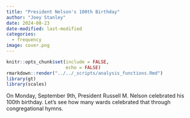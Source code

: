 ```yaml
---
title: "President Nelson's 100th Birthday"
author: "Joey Stanley"
date: 2024-08-23
date-modified: last-modified
categories:
  - frequency
image: cover.png
---
```


```r
knitr::opts_chunk$set(include = FALSE,
                      echo = FALSE)
rmarkdown::render("../../_scripts/analysis_functions.Rmd")
library(gt)
library(scales)
```

On Monday, September 9th, President Russell M. Nelson celebrated his 100th birthday. Let's see how many wards celebrated that through congregational hymns.

